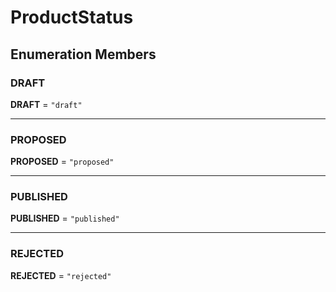 
# ProductStatus

## Enumeration Members

### DRAFT

 **DRAFT** = `"draft"`

___

### PROPOSED

 **PROPOSED** = `"proposed"`

___

### PUBLISHED

 **PUBLISHED** = `"published"`

___

### REJECTED

 **REJECTED** = `"rejected"`
